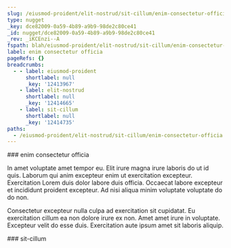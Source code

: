 ```yaml
---
slug: /eiusmod-proident/elit-nostrud/sit-cillum/enim-consectetur-officia
type: nugget
_key: dce82009-0a59-4b89-a9b9-98de2c80ce41
_id: nugget/dce82009-0a59-4b89-a9b9-98de2c80ce41
_rev: _iKCEnzi--A
fspath: blah/eiusmod-proident/elit-nostrud/sit-cillum/enim-consectetur-officia.md
label: enim consectetur officia
pageRefs: {}
breadcrumbs:
  - - label: eiusmod-proident
      shortlabel: null
      _key: '12413967'
    - label: elit-nostrud
      shortlabel: null
      _key: '12414665'
    - label: sit-cillum
      shortlabel: null
      _key: '12414735'
paths:
  - /eiusmod-proident/elit-nostrud/sit-cillum/enim-consectetur-officia
---
```


<NuggetArea>
<Nugget slug="/eiusmod-proident/elit-nostrud/sit-cillum/enim-consectetur-officia" type="nugget" _key="dce82009-0a59-4b89-a9b9-98de2c80ce41" _id="nugget/dce82009-0a59-4b89-a9b9-98de2c80ce41" _rev="_iKCEnzi--A" fspath="blah/eiusmod-proident/elit-nostrud/sit-cillum/enim-consectetur-officia.md" label="enim consectetur officia" paths="/eiusmod-proident/elit-nostrud/sit-cillum/enim-consectetur-officia">
<NuggetBody>
### enim consectetur officia

In amet voluptate amet tempor eu. Elit irure magna irure laboris do ut id quis. Laborum qui anim excepteur enim ut exercitation excepteur. Exercitation Lorem duis dolor labore duis officia. Occaecat labore excepteur et incididunt proident excepteur. Ad nisi aliqua minim voluptate voluptate do do non.

Consectetur excepteur nulla culpa ad exercitation sit cupidatat. Eu exercitation cillum ea non dolore irure ex non. Amet amet irure in voluptate. Excepteur velit do esse duis. Exercitation aute ipsum amet sit laboris aliquip.

</NuggetBody>
<Breadcrumbs>
<Crumbs>
<Crumb _key="12413967" label="eiusmod-proident" /><Crumb _key="12414665" label="elit-nostrud" /><Crumb _key="12414735" label="sit-cillum" />
</Crumbs>
</Breadcrumbs>
</Nugget>

<NuggetsInbound>
</NuggetsInbound>
<NuggetsOutbound>
</NuggetsOutbound>
</NuggetArea>
<PassagesInbound>
<Passage direction="inbound" type="passage" _key="12414735" _id="passage/12414735" _rev="_iKCEnzi---" label="sit-cillum" passage="sit-cillum" fspath="blah/eiusmod-proident/elit-nostrud/sit-cillum" paths="/eiusmod-proident/elit-nostrud/sit-cillum" slug="/eiusmod-proident/elit-nostrud/sit-cillum">
<NuggetBody>
### sit-cillum

</NuggetBody>
<Breadcrumbs>
<Crumbs>
<Crumb _key="12413967" label="eiusmod-proident" /><Crumb _key="12414665" label="elit-nostrud" />
</Crumbs>
</Breadcrumbs>
</Passage>

</PassagesInbound>
<PassagesOutbound>
</PassagesOutbound>